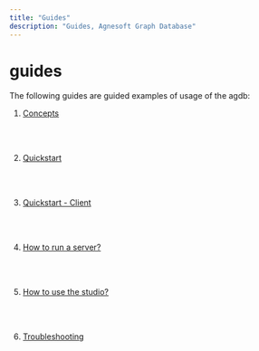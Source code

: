```yaml
---
title: "Guides"
description: "Guides, Agnesoft Graph Database"
---
```


# guides

The following guides are guided examples of usage of the agdb:

1. [Concepts](guides/concepts)

    <br />
    <br />

2. [Quickstart](guides/quickstart)

    <br />
    <br />

3. [Quickstart - Client](guides/quickstart_client)

    <br />
    <br />

4. [How to run a server?](guides/how_to_run_server)

    <br />
    <br />

5. [How to use the studio?](guides/how_to_use_studio)

    <br />
    <br />

6. [Troubleshooting](guides/troubleshooting)
    <br />
    <br />
